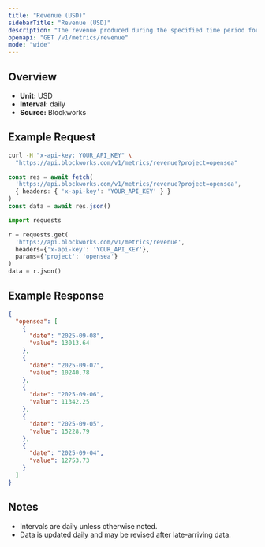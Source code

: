 ```yaml
---
title: "Revenue (USD)"
sidebarTitle: "Revenue (USD)"
description: "The revenue produced during the specified time period for given project."
openapi: "GET /v1/metrics/revenue"
mode: "wide"
---
```


## Overview

- **Unit:** USD
- **Interval:** daily
- **Source:** Blockworks

## Example Request

<CodeGroup>

```bash cURL
curl -H "x-api-key: YOUR_API_KEY" \
  "https://api.blockworks.com/v1/metrics/revenue?project=opensea"
```

```typescript TypeScript
const res = await fetch(
  'https://api.blockworks.com/v1/metrics/revenue?project=opensea',
  { headers: { 'x-api-key': 'YOUR_API_KEY' } }
)
const data = await res.json()
```

```python Python
import requests

r = requests.get(
  'https://api.blockworks.com/v1/metrics/revenue',
  headers={'x-api-key': 'YOUR_API_KEY'},
  params={'project': 'opensea'}
)
data = r.json()
```

</CodeGroup>

## Example Response

```json
{
  "opensea": [
    {
      "date": "2025-09-08",
      "value": 13013.64
    },
    {
      "date": "2025-09-07",
      "value": 10240.78
    },
    {
      "date": "2025-09-06",
      "value": 11342.25
    },
    {
      "date": "2025-09-05",
      "value": 15228.79
    },
    {
      "date": "2025-09-04",
      "value": 12753.73
    }
  ]
}
```

## Notes
- Intervals are daily unless otherwise noted.
- Data is updated daily and may be revised after late-arriving data.